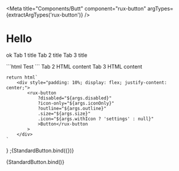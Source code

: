 
<Meta
    title="Components/Butt"
    component="rux-button"
    argTypes={extractArgTypes('rux-button')}
/>

# Hello

<rux-button>ok</rux-button>
<rux-tabs id="tab-set-id-1">
<rux-tab id="tab-id-1">Tab 1 title</rux-tab>
<rux-tab id="tab-id-2">Tab 2 title</rux-tab>
<rux-tab id="tab-id-3">Tab 3 title</rux-tab>
</rux-tabs>

<rux-tab-panels aria-labelledby="tab-set-id-1">
  <rux-tab-panel aria-labelledby="tab-id-1">
    ```html
    <rux-button>Test</rux-button>
    ```

  </rux-tab-panel>
  <rux-tab-panel aria-labelledby="tab-id-2">Tab 2 HTML content</rux-tab-panel>
  <rux-tab-panel aria-labelledby="tab-id-3">Tab 3 HTML content</rux-tab-panel>
</rux-tab-panels>

    return html`
        <div style="padding: 10%; display: flex; justify-content: center;">
            <rux-button
                ?disabled="${args.disabled}"
                ?icon-only="${args.iconOnly}"
                ?outline="${args.outline}"
                .size="${args.size}"
                .icon="${args.withIcon ? 'settings' : null}"
                >Button</rux-button
            >
        </div>
    `
}
;<Story name="positive">{StandardButton.bind({})}</Story>

<Canvas>
    <Story name="positive">{StandardButton.bind()}</Story>
</Canvas>

